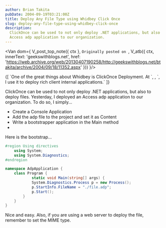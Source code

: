```yaml
---
author: Brian Takita
pubDate: 2004-09-19T03:21:00Z
title: Deploy Any File Type using Whidbey Click Once
slug: deploy-any-file-type-using-whidbey-click-once
description:
  ClickOnce can be used to not only deploy .NET applications, but also to deploy files. Yesterday, I deployed an
  Access adp application to our organization.
---
```


<Van dom={
	V_post_top_note({ ctx },
		`Originally posted on `,
		V_atb({
			ctx,
			innerText: 'geekswithblogs.net',
			href: 'https://web.archive.org/web/20130407190258/http://geekswithblogs.net/btakita/archive/2004/09/18/11352.aspx'
		}))
}/>
<p>
	{[
		`One of the great things about Whidbey is ClickOnce Deployment. At `,
		<Van dom={V_atb_ccrcorp({ ctx })}/>,
		`, I use it to deploy rich client internal applications.`
	]}
</p>

ClickOnce can be used to not only deploy .NET applications, but also to deploy files. Yesterday, I deployed an
Access adp application to our organization. To do so, I simply...

<ul>
	<li>Create a Console Application</li>
	<li>Add the adp file to the project and set it as Content</li>
	<li>Write a bootstrapper application in the Main method</li>
	<li>
		<Van dom={
			V_fragment({ ctx },
				V_atb({
					ctx,
					href: 'https://learn.microsoft.com/en-us/visualstudio/deployment/clickonce-security-and-deployment?view=vs-2022'
				}, 'Configure'),
				` the ClickOnce deployment`)
		}/>
	</li>
</ul>

Here is the bootstrap&hellip;

```cs
#region Using directives
	using System;
	using System.Diagnostics;
#endregion

namespace AdpApplication {
	class Program {
			static void Main(string[] args) {
			System.Diagnostics.Process p = new Process();
			p.StartInfo.FileName = "./file.adp";
			p.Start();
		}
	}
}
```

Nice and easy. Also, if you are using a web server to deploy the file, remember to set the MIME type.
